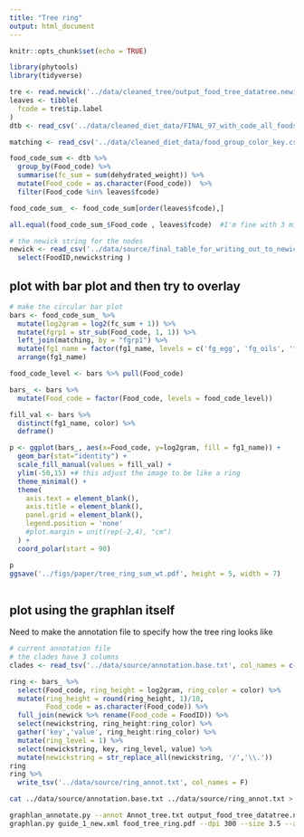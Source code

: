 ```yaml
---
title: "Tree ring"
output: html_document
---
```


```r
knitr::opts_chunk$set(echo = TRUE)
```

```r
library(phytools)
library(tidyverse)
```


```r
tre <- read.newick('../data/cleaned_tree/output_food_tree_datatree.newick')
leaves <- tibble(
  fcode = tre$tip.label
)
dtb <- read_csv('../data/cleaned_diet_data/FINAL_97_with_code_all_foods_drt_with_EN_finalized.csv')

matching <- read_csv('../data/cleaned_diet_data/food_group_color_key.csv', col_types = 'ccc')

food_code_sum <- dtb %>% 
  group_by(Food_code) %>% 
  summarise(fc_sum = sum(dehydrated_weight)) %>% 
  mutate(Food_code = as.character(Food_code))  %>% 
  filter(Food_code %in% leaves$fcode)

food_code_sum_ <- food_code_sum[order(leaves$fcode),]

all.equal(food_code_sum_$Food_code , leaves$fcode)  #I'm fine with 3 mismatches. they are very close anyway
```

```r
# the newick string for the nodes
newick <- read_csv('../data/source/final_table_for_writing_out_to_newick.csv', col_types = cols(.default = col_character())) %>% 
  select(FoodID,newickstring )
```


## plot with bar plot and then try to overlay

```r
# make the circular bar plot
bars <- food_code_sum_ %>% 
  mutate(log2gram = log2(fc_sum + 1)) %>% 
  mutate(fgrp1 = str_sub(Food_code, 1, 1)) %>% 
  left_join(matching, by = "fgrp1") %>% 
  mutate(fg1_name = factor(fg1_name, levels = c('fg_egg', 'fg_oils', 'fg_legume', 'fg_fruit', 'fg_sweets', 'fg_milk','fg_meat', 'fg_veggie', 'fg_grain' ))) %>% 
  arrange(fg1_name)

food_code_level <- bars %>% pull(Food_code)

bars_ <- bars %>% 
  mutate(Food_code = factor(Food_code, levels = food_code_level))

fill_val <- bars %>% 
  distinct(fg1_name, color) %>% 
  deframe()
```
```r


p <- ggplot(bars_, aes(x=Food_code, y=log2gram, fill = fg1_name)) +  
  geom_bar(stat="identity") +
  scale_fill_manual(values = fill_val) +
  ylim(-50,15) +# this adjust the image to be like a ring
  theme_minimal() +
  theme(
    axis.text = element_blank(),
    axis.title = element_blank(),
    panel.grid = element_blank(),
    legend.position = 'none'
    #plot.margin = unit(rep(-2,4), "cm")    
  ) +
  coord_polar(start = 90)

p
ggsave('../figs/paper/tree_ring_sum_wt.pdf', height = 5, width = 7)
  
```

## plot using the graphlan itself
 
Need to make the annotation file to specify how the tree ring looks like

```r
# current annotation file
# the clades have 3 columns
clades <- read_tsv('../data/source/annotation.base.txt', col_names = c('name','option','value'), skip = 10)

ring <- bars_ %>% 
  select(Food_code, ring_height = log2gram, ring_color = color) %>% 
  mutate(ring_height = round(ring_height, 1)/10,
         Food_code = as.character(Food_code)) %>% 
  full_join(newick %>% rename(Food_code = FoodID)) %>% 
  select(newickstring, ring_height:ring_color) %>% 
  gather('key','value', ring_height:ring_color) %>% 
  mutate(ring_level = 1) %>% 
  select(newickstring, key, ring_level, value) %>% 
  mutate(newickstring = str_replace_all(newickstring, '/','\\.'))
ring
ring %>% 
  write_tsv('../data/source/ring_annot.txt', col_names = F)
```

```bash
cat ../data/source/annotation.base.txt ../data/source/ring_annot.txt > ../data/source/Annot_tree.txt
```

```bash
graphlan_annotate.py --annot Annot_tree.txt output_food_tree_datatree.newick  guide_1_new.xml
graphlan.py guide_1_new.xml food_tree_ring.pdf --dpi 300 --size 3.5 --avoid_reordering 
```

